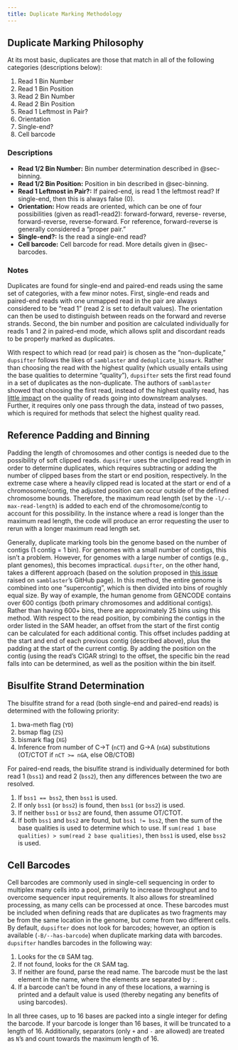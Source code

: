```yaml
---
title: Duplicate Marking Methodology
---
```


## Duplicate Marking Philosophy

At its most basic, duplicates are those that match in all of the following categories (descriptions below):

1. Read 1 Bin Number
2. Read 1 Bin Position
3. Read 2 Bin Number
4. Read 2 Bin Position
5. Read 1 Leftmost in Pair?
6. Orientation
7. Single-end?
8. Cell barcode

### Descriptions

- **Read 1/2 Bin Number:** Bin number determination described in @sec-binning.
- **Read 1/2 Bin Position:** Position in bin described in @sec-binning.
- **Read 1 Leftmost in Pair?:** If paired-end, is read 1 the leftmost read? If single-end, then this is always false (0).
- **Orientation:** How reads are oriented, which can be one of four possibilities (given as read1-read2):
  forward-forward, reverse- reverse, forward-reverse, reverse-forward. For reference, forward-reverse is generally
  considered a "proper pair."
- **Single-end?:** Is the read a single-end read?
- **Cell barcode:** Cell barcode for read. More details given in @sec-barcodes.

### Notes

Duplicates are found for single-end and paired-end reads using the same set of categories, with a few minor notes.
First, single-end reads and paired-end reads with one unmapped read in the pair are always considered to be "read 1"
(read 2 is set to default values). The orientation can then be used to distinguish between reads on the forward and
reverse strands. Second, the bin number and position are calculated individually for reads 1 and 2 in paired-end mode,
which allows split and discordant reads to be properly marked as duplicates.

With respect to which read (or read pair) is chosen as the "non-duplicate," `dupsifter` follows the likes of
`samblaster` and `deduplicate_bismark`. Rather than choosing the read with the highest quality (which usually entails
using the base qualities to determine "quality"), `dupsifter` sets the first read found in a set of duplicates as the
non-duplicate. The authors of `samblaster` showed that choosing the first read, instead of the highest quality read, has
[little impact](https://github.com/GregoryFaust/samblaster/blob/master/SAMBLASTER_Supplemental.pdf) on the quality of
reads going into downstream analyses. Further, it requires only one pass through the data, instead of two passes, which
is required for methods that select the highest quality read.

## Reference Padding and Binning {#sec-binning}

Padding the length of chromosomes and other contigs is needed due to the possibility of soft clipped reads. `dupsifter`
uses the unclipped read length in order to determine duplicates, which requires subtracting or adding the number of
clipped bases from the start or end position, respectively. In the extreme case where a heavily clipped read is located
at the start or end of a chromosome/contig, the adjusted position can occur outside of the defined chromosome bounds.
Therefore, the maximum read length (set by the `-l/--max-read-length`) is added to each end of the chromosome/contig to
account for this possibility. In the instance where a read is longer than the maximum read length, the code will produce
an error requesting the user to rerun with a longer maximum read length set.

Generally, duplicate marking tools bin the genome based on the number of contigs (1 contig = 1 bin). For genomes with a
small number of contigs, this isn't a problem. However, for genomes with a large number of contigs (e.g., plant
genomes), this becomes impractical. `dupsifter`, on the other hand, takes a different approach (based on the solution
proposed in [this issue](https://github.com/GregoryFaust/samblaster/issues/21) raised on `samblaster`'s GitHub page). In
this method, the entire genome is combined into one "supercontig", which is then divided into bins of roughly equal
size. By way of example, the human genome from GENCODE contains over 600 contigs (both primary chromosomes and
additional contigs). Rather than having 600+ bins, there are approximately 25 bins using this method. With respect to
the read position, by combining the contigs in the order listed in the SAM header, an offset from the start of the first
contig can be calculated for each additional contig. This offset includes padding at the start and end of each previous
contig (described above), plus the padding at the start of the current contig. By adding the position on the contig
(using the read's CIGAR string) to the offset, the specific bin the read falls into can be determined, as well as the
position within the bin itself.

## Bisulfite Strand Determination

The bisulfite strand for a read (both single-end and paired-end reads) is determined with the following priority:

1. bwa-meth flag (`YD`)
2. bsmap flag (`ZS`)
3. bismark flag (`XG`)
4. Inference from number of C&#8594;T (`nCT`) and G&#8594;A (`nGA`) substitutions (OT/CTOT if `nCT >= nGA`, else
   OB/CTOB)

For paired-end reads, the bisulfite strand is individually determined for both read 1 (`bss1`) and read 2 (`bss2`), then
any differences between the two are resolved.

1. If `bss1 == bss2`, then `bss1` is used.
2. If only `bss1` (or `bss2`) is found, then `bss1` (or `bss2`) is used.
3. If neither `bss1` or `bss2` are found, then assume OT/CTOT.
4. If both `bss1` and `bss2` are found, but `bss1 != bss2`, then the sum of the base qualities is used to determine
   which to use. If `sum(read 1 base qualities) > sum(read 2 base qualities)`, then `bss1` is used, else `bss2` is used.

## Cell Barcodes {#sec-barcodes}

Cell barcodes are commonly used in single-cell sequencing in order to multiplex many cells into a pool, primarily to
increase throughput and to overcome sequencer input requirements. It also allows for streamlined processing, as many
cells can be processed at once. These barcodes must be included when defining reads that are duplicates as two fragments
may be from the same location in the genome, but come from two different cells. By default, `dupsifter` does not look
for barcodes; however, an option is available (`-B/--has-barcode`) when duplicate marking data with barcodes.
`dupsifter` handles barcodes in the following way:

1. Looks for the `CB` SAM tag.
2. If not found, looks for the `CR` SAM tag.
3. If neither are found, parse the read name. The barcode must be the last element in the name, where the elements are
   separated by `:`.
4. If a barcode can't be found in any of these locations, a warning is printed and a default value is used (thereby
   negating any benefits of using barcodes).

In all three cases, up to 16 bases are packed into a single integer for defing the barcode. If your barcode is longer
than 16 bases, it will be truncated to a length of 16. Additionally, separators (only `+` and `-` are allowed) are
treated as `N`'s and count towards the maximum length of 16.

<!-- Room for improvement: -->
<!--   - Allow barcodes longer than 16 base pairs. -->
<!--   - Handle barcodes with dual indexes. -->
<!--   - Include UMI capabilities. -->

